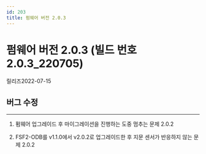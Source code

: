 ```yaml
---
id: 203
title: 펌웨어 버전 2.0.3
---
```


# 펌웨어 버전 2.0.3 (빌드 번호 2.0.3_220705)

릴리즈<Separator/>2022-07-15

## 버그 수정

---

<BugLists>

1. 펌웨어 업그레이드 후 마이그레이션을 진행하는 도중 멈추는 문제 <Badge>2.0.2</Badge>

1. FSF2-ODB를 v1.1.0에서 v2.0.2로 업그레이드한 후 지문 센서가 반응하지 않는 문제 <Badge>2.0.2</Badge>

</BugLists>